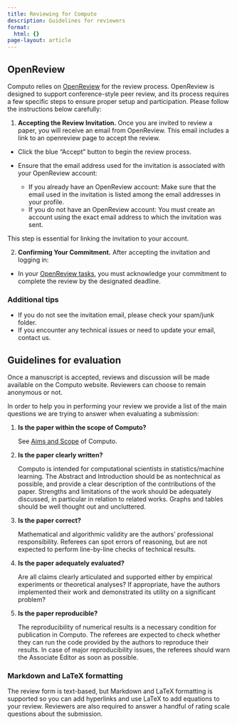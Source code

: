 ```yaml
---
title: Reviewing for Computo
description: Guidelines for reviewers
format:
  html: {}
page-layout: article
---
```


## OpenReview

Computo relies on  [OpenReview](https://openreview.net/group?id=Computo) for the review process. OpenReview is designed to support conference-style peer review, and its process requires a few specific steps to ensure proper setup and participation. Please follow the instructions below carefully:

1. **Accepting the Review Invitation.** Once you are invited to review a paper, you will receive an email from OpenReview. This email includes a link to an openreview page to accept the review.

- Click the blue "Accept" button to begin the review process.
- Ensure that the email address used for the invitation is associated with your OpenReview account:

    - If you already have an OpenReview account: Make sure that the email used in the invitation is listed among the email addresses in your profile.
    - If you do not have an OpenReview account: You must create an account using the exact email address to which the invitation was sent.

This step is essential for linking the invitation to your account.

2. **Confirming Your Commitment.** After accepting the invitation and logging in:

- In your [OpenReview tasks](https://openreview.net/tasks), you must acknowledge your commitment to complete the review by the designated deadline. 

::: {.callout-tip}
### Additional tips

- If you do not see the invitation email, please check your spam/junk folder.
- If you encounter any technical issues or need to update your email, contact us.
:::



## Guidelines for evaluation

::: {.callout-important}
Once a manuscript is accepted, reviews and discussion will be made available on the Computo website. Reviewers can choose to remain anonymous or
not.
:::

In order to help you in performing your review we provide a list of the main questions we are trying to answer when evaluating a submission:

1. **Is the paper within the scope of Computo?**

    See [Aims and Scope]({{ site.baseurl }} /about) of Computo.

2. **Is the paper clearly written?**

    Computo is intended for computational scientists in statistics/machine learning. The Abstract and Introduction should be as nontechnical as possible, and provide a clear description of the contributions of the paper. Strengths and limitations of the work should be adequately discussed, in particular in relation to related works. Graphs and tables should be well thought out and uncluttered.

3. **Is the paper correct?**

    Mathematical and algorithmic validity are the authors' professional responsibility. Referees can spot errors of reasoning, but are not expected to perform line-by-line checks of technical results.

4. **Is the paper adequately evaluated?**

    Are all claims clearly articulated and supported either by empirical experiments or theoretical analyses? If appropriate, have the authors implemented their work and demonstrated its utility on a significant problem?

5. **Is the paper reproducible?**

    The reproducibility of numerical results is a necessary condition for publication in Computo. The referees are expected to check whether they can run the code provided by the authors to reproduce their results. In case of major reproducibility issues, the referees should warn the Associate Editor as soon as possible.

::: {.callout-tip}
### Markdown and LaTeX formatting

The review form is text-based, but Markdown and LaTeX formatting is supported so you can add hyperlinks and use LaTeX to add equations to your review. Reviewers are also required to answer a handful  of rating  scale questions  about the  submission.
:::

